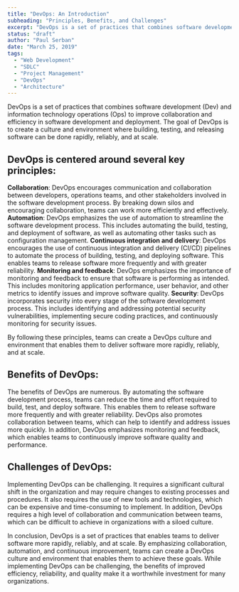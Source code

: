```yaml
---
title: "DevOps: An Introduction"
subheading: "Principles, Benefits, and Challenges"
excerpt: "DevOps is a set of practices that combines software development (Dev) and information technology operations (Ops) to improve collaboration and efficiency in software development and deployment. The goal of DevOps is to create a culture and environment where building, testing, and releasing software can be done rapidly, reliably, and at scale."
status: "draft"
author: "Paul Serban"
date: "March 25, 2019"
tags:
  - "Web Development"
  - "SDLC"
  - "Project Management"
  - "DevOps"
  - "Architecture"
---
```


DevOps is a set of practices that combines software development (Dev) and information technology operations (Ops) to improve collaboration and efficiency in software development and deployment. The goal of DevOps is to create a culture and environment where building, testing, and releasing software can be done rapidly, reliably, and at scale.

## DevOps is centered around several key principles:

**Collaboration**: DevOps encourages communication and collaboration between developers, operations teams, and other stakeholders involved in the software development process. By breaking down silos and encouraging collaboration, teams can work more efficiently and effectively.
**Automation**: DevOps emphasizes the use of automation to streamline the software development process. This includes automating the build, testing, and deployment of software, as well as automating other tasks such as configuration management.
**Continuous integration and delivery**: DevOps encourages the use of continuous integration and delivery (CI/CD) pipelines to automate the process of building, testing, and deploying software. This enables teams to release software more frequently and with greater reliability.
**Monitoring and feedback**: DevOps emphasizes the importance of monitoring and feedback to ensure that software is performing as intended. This includes monitoring application performance, user behavior, and other metrics to identify issues and improve software quality.
**Security**: DevOps incorporates security into every stage of the software development process. This includes identifying and addressing potential security vulnerabilities, implementing secure coding practices, and continuously monitoring for security issues.

By following these principles, teams can create a DevOps culture and environment that enables them to deliver software more rapidly, reliably, and at scale.

## Benefits of DevOps:

The benefits of DevOps are numerous. By automating the software development process, teams can reduce the time and effort required to build, test, and deploy software. This enables them to release software more frequently and with greater reliability. DevOps also promotes collaboration between teams, which can help to identify and address issues more quickly. In addition, DevOps emphasizes monitoring and feedback, which enables teams to continuously improve software quality and performance.

## Challenges of DevOps:

Implementing DevOps can be challenging. It requires a significant cultural shift in the organization and may require changes to existing processes and procedures. It also requires the use of new tools and technologies, which can be expensive and time-consuming to implement. In addition, DevOps requires a high level of collaboration and communication between teams, which can be difficult to achieve in organizations with a siloed culture.

In conclusion, DevOps is a set of practices that enables teams to deliver software more rapidly, reliably, and at scale. By emphasizing collaboration, automation, and continuous improvement, teams can create a DevOps culture and environment that enables them to achieve these goals. While implementing DevOps can be challenging, the benefits of improved efficiency, reliability, and quality make it a worthwhile investment for many organizations.